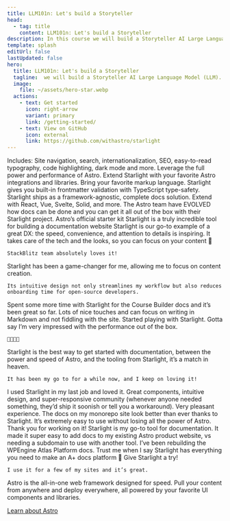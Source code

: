 ```yaml
---
title: LLM101n: Let's build a Storyteller
head:
  - tag: title
    content: LLM101n: Let's build a Storyteller
description: In this course we will build a Storyteller AI Large Language Model (LLM). Hand in hand, you'll be able create, refine and illustrate little stories with the AI. We are going to build everything end-to-end from basics to a functioning web app similar to ChatGPT, from scratch in Python, C and CUDA, and with minimal computer science prerequisits. By the end you should have a relatively deep understanding of AI, LLMs, and deep learning more generally.
template: splash
editUrl: false
lastUpdated: false
hero:
  title: LLM101n: Let's build a Storyteller
  tagline:  we will build a Storyteller AI Large Language Model (LLM). Hand in hand, you'll be able create, refine and illustrate little stories with the AI. 
  image:
    file: ~/assets/hero-star.webp
  actions:
    - text: Get started
      icon: right-arrow
      variant: primary
      link: /getting-started/
    - text: View on GitHub
      icon: external
      link: https://github.com/withastro/starlight
---
```



<CardGrid stagger>
	<Card title="Documentation that delights" icon="open-book">
		Includes: Site navigation, search, internationalization, SEO, easy-to-read
		typography, code highlighting, dark mode and more.
	</Card>
	<Card title="Powered by Astro" icon="rocket">
		Leverage the full power and performance of Astro. Extend Starlight with your
		favorite Astro integrations and libraries.
	</Card>
	<Card title="Markdown, Markdoc, and MDX" icon="document">
		Bring your favorite markup language. Starlight gives you built-in
		frontmatter validation with TypeScript type-safety.
	</Card>
	<Card title="Bring your own UI components" icon="puzzle">
		Starlight ships as a framework-agnostic, complete docs solution. Extend with
		React, Vue, Svelte, Solid, and more.
	</Card>
</CardGrid>

<TestimonialGrid title="What people are saying">
  <Testimonial
    name="Rachel"
    handle="rachelnabors"
    cite="https://twitter.com/astrodotbuild/status/1724934718745915558"
  >
    The Astro team have EVOLVED how docs can be done and you can get it all out of the box with their Starlight project.
  </Testimonial>
  <Testimonial
    name="Flavio"
    handle="flaviocopes"
    cite="https://twitter.com/flaviocopes/status/1738237658717905108"
  >
    Astro’s official starter kit Starlight is a truly incredible tool for building a documentation website
  </Testimonial>
  <Testimonial
    name="Tomek"
    handle="sulco"
    cite="https://twitter.com/sulco/status/1735610348730802342"
  >
    Starlight is our go-to example of a great DX: the speed, convenience, and
    attention to details is inspiring. It takes care of the tech and the looks,
    so you can focus on your content 👏
     
    StackBlitz team absolutely loves it!
  </Testimonial>
  <Testimonial
    name="Roberto"
    handle="RmeetsH"
    cite="https://twitter.com/RmeetsH/status/1735783992018760090"
  >
    Starlight has been a game-changer for me, allowing me to focus on content creation.

    Its intuitive design not only streamlines my workflow but also reduces onboarding time for open-source developers.

  </Testimonial>
  <Testimonial
    name="Joel"
    handle="jhooks"
    cite="https://twitter.com/jhooks/status/1727405160547418405"
  >
    Spent some more time with Starlight for the Course Builder docs and it’s been great so far. Lots of nice touches and can focus on writing in Markdown and not fiddling with the site.
  </Testimonial>
  <Testimonial
    name="Rick"
    handle="rick_viscomi"
    cite="https://twitter.com/rick_viscomi/status/1665867447910510593"
  >
    Started playing with Starlight. Gotta say I’m very impressed with the performance out of the box.

    💯💯💯💯

  </Testimonial>
  <Testimonial
    name="Nicolas"
    handle="beaussan"
    cite="https://twitter.com/beaussan/status/1735625189583466893"
  >
    Starlight is the best way to get started with documentation, between the
    power and speed of Astro, and the tooling from Starlight, it’s a match in
    heaven.

    It has been my go to for a while now, and I keep on loving it!

  </Testimonial>
  <Testimonial
    name="Sylwia"
    handle="SylwiaVargas"
    cite="https://x.com/SylwiaVargas/status/1726556825741578286"
  >
    I used Starlight in my last job and loved it. Great components, intuitive
    design, and super-responsive community (whenever anyone needed something,
    they’d ship it soonish or tell you a workaround). Very pleasant experience.
  </Testimonial>
  <Testimonial
    name="Lou Cyx"
    handle="loucyx"
    cite="https://elk.zone/m.webtoo.ls/@loucyx@mastodon.social/111587380021362284"
  >
    The docs on my monorepo site look better than ever thanks to Starlight. It’s extremely easy to use without losing all the power of Astro. Thank you for working on it!
  </Testimonial>
  <Testimonial
    name="BowTiedWebReaper"
    handle="BowTiedWebReapr"
    cite="https://twitter.com/BowTiedWebReapr/status/1735633399501697517"
  >
    Starlight is my go-to tool for documentation. It made it super easy to add docs to my existing Astro product website, vs needing a subdomain to use with another tool.
  </Testimonial>
  <Testimonial
    name="Jeff"
    handle="J_Everhart383"
    cite="https://twitter.com/J_Everhart383/status/1691900590048292908"
  >
    I’ve been rebuilding the WPEngine Atlas Platform docs. Trust me when I say Starlight has everything you need to make an A+ docs platform&nbsp;🙌
  </Testimonial>
  <Testimonial
    name="Chloe"
    handle="solelychloe"
    cite="https://twitter.com/solelychloe/status/1695115277602628082"
  >
    Give Starlight a try!

    I use it for a few of my sites and it’s great.

  </Testimonial>
</TestimonialGrid>

<AboutAstro title="Brought to you by">
Astro is the all-in-one web framework designed for speed.
Pull your content from anywhere and deploy everywhere, all powered by your favorite UI components and libraries.

[Learn about Astro](https://astro.build/)

</AboutAstro>

